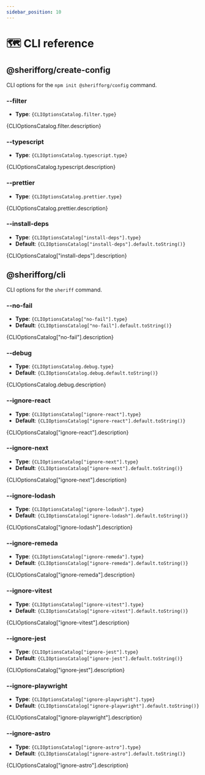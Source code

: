 ```yaml
---
sidebar_position: 10
---
```



# 🗺️ CLI reference

## @sherifforg/create-config

CLI options for the `npm init @sherifforg/config` command.

### --filter

- **Type**: <code>{CLIOptionsCatalog.filter.type}</code>

<p>{CLIOptionsCatalog.filter.description}</p>

### --typescript

- **Type**: <code>{CLIOptionsCatalog.typescript.type}</code>

<p>{CLIOptionsCatalog.typescript.description}</p>

### --prettier

- **Type**: <code>{CLIOptionsCatalog.prettier.type}</code>

<p>{CLIOptionsCatalog.prettier.description}</p>

### --install-deps

- **Type**: <code>{CLIOptionsCatalog["install-deps"].type}</code>
- **Default**: <code>{CLIOptionsCatalog["install-deps"].default.toString()}</code>

<p>{CLIOptionsCatalog["install-deps"].description}</p>

## @sherifforg/cli

CLI options for the `sheriff` command.

### --no-fail

- **Type**: <code>{CLIOptionsCatalog["no-fail"].type}</code>
- **Default**: <code>{CLIOptionsCatalog["no-fail"].default.toString()}</code>

<p>{CLIOptionsCatalog["no-fail"].description}</p>

### --debug

- **Type**: <code>{CLIOptionsCatalog.debug.type}</code>
- **Default**: <code>{CLIOptionsCatalog.debug.default.toString()}</code>

<p>{CLIOptionsCatalog.debug.description}</p>

### --ignore-react

- **Type**: <code>{CLIOptionsCatalog["ignore-react"].type}</code>
- **Default**: <code>{CLIOptionsCatalog["ignore-react"].default.toString()}</code>

<p>{CLIOptionsCatalog["ignore-react"].description}</p>

### --ignore-next

- **Type**: <code>{CLIOptionsCatalog["ignore-next"].type}</code>
- **Default**: <code>{CLIOptionsCatalog["ignore-next"].default.toString()}</code>

<p>{CLIOptionsCatalog["ignore-next"].description}</p>

### --ignore-lodash

- **Type**: <code>{CLIOptionsCatalog["ignore-lodash"].type}</code>
- **Default**: <code>{CLIOptionsCatalog["ignore-lodash"].default.toString()}</code>

<p>{CLIOptionsCatalog["ignore-lodash"].description}</p>

### --ignore-remeda

- **Type**: <code>{CLIOptionsCatalog["ignore-remeda"].type}</code>
- **Default**: <code>{CLIOptionsCatalog["ignore-remeda"].default.toString()}</code>

<p>{CLIOptionsCatalog["ignore-remeda"].description}</p>

### --ignore-vitest

- **Type**: <code>{CLIOptionsCatalog["ignore-vitest"].type}</code>
- **Default**: <code>{CLIOptionsCatalog["ignore-vitest"].default.toString()}</code>

<p>{CLIOptionsCatalog["ignore-vitest"].description}</p>

### --ignore-jest

- **Type**: <code>{CLIOptionsCatalog["ignore-jest"].type}</code>
- **Default**: <code>{CLIOptionsCatalog["ignore-jest"].default.toString()}</code>

<p>{CLIOptionsCatalog["ignore-jest"].description}</p>

### --ignore-playwright

- **Type**: <code>{CLIOptionsCatalog["ignore-playwright"].type}</code>
- **Default**: <code>{CLIOptionsCatalog["ignore-playwright"].default.toString()}</code>

<p>{CLIOptionsCatalog["ignore-playwright"].description}</p>

### --ignore-astro

- **Type**: <code>{CLIOptionsCatalog["ignore-astro"].type}</code>
- **Default**: <code>{CLIOptionsCatalog["ignore-astro"].default.toString()}</code>

<p>{CLIOptionsCatalog["ignore-astro"].description}</p>
